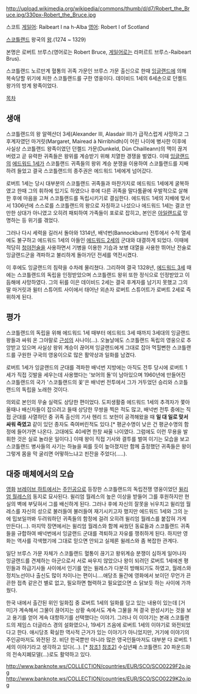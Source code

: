 http://upload.wikimedia.org/wikipedia/commons/thumb/d/d7/Robert_the_Bruce.jpg/330px-Robert_the_Bruce.jpg

스코트 [[게일어]]: Raibeart I na h-Alba
[[영어]]: Robert I of Scotland

[[스코틀랜드]] 왕국의 [[왕]].(1274 ~ 1329)

본명은 로버트 브루스(영어로는 Robert Bruce, [[게일어]]로는 라퍼르트 브루스-Raibeart Brus).

스코틀랜드 노르만계 혈통의 귀족 가문인 브루스 가문 출신으로 한때 [[잉글랜드]]에 의해 복속당할 위기에 처한 스코틀랜드를 구한 영웅이다. 데이비드 1세의 6세손으로 던켈드 왕가의 방계 왕족이었다.

[[목차]]
== 생애 ==
스코틀랜드의 왕 알렉산더 3세(Alexander III, Alasdair III)가 급작스럽게 사망하고 그 후계자였던 마거릿(Margaret, Mairead à Nirribhidh)이 어린 나이에 병사한 이후에 사실상 스코틀랜드 왕족이였던 던켈드 가문(Dunkeld, Dùn Chailleann)의 맥이 끊겨 버렸고 곧 유력한 귀족들은 왕위를 계승받기 위해 치열한 경쟁을 벌였다. 이때 [[잉글랜드]]의 [[에드워드 1세]]가 스코틀랜드 귀족들의 왕위 계승 분쟁을 이용하여 스코틀랜드를 지배하려 들었고 결국 스코틀랜드의 종주권은 에드워드 1세에게 넘어갔다. 

로버트 1세는 당시 대부분의 스코틀랜드 귀족들과 마찬가지로 에드워드 1세에게 굴복하였고 한때 그의 휘하에 있기도 하였으나 후에 다른 귀족을 말다툼끝에 우발적으로 살해한 후에 마음을 고쳐 스코틀랜드를 독립시키기로 결심한다. 에드워드 1세의 지배에 맞서서 1306년에 스스로를 스코틀랜드의 왕으로 자칭하고 나섰으나 에드워드 1세는 결코 만만한 상대가 아니였고 오히려 패퇴하여 가족들이 포로로 잡히고, 본인은 [[아일랜드]]로 망명하는 등 위기를 겪었다.

그러나 다시 세력을 길러서 돌아와 1314년, 배넉번(Bannockburn) 전투에서 수적 열세에도 불구하고 에드워드 1세의 아들인 [[에드워드 2세]]의 군대와 대결하게 되었다. 이때에 적당히 [[청야전술]]을 사용하면서 기병을 이용한 기습과 보병 대열을 사용한 뛰어난 전술로 잉글랜드군을 격파하고 불리하게 돌아가던 전세를 역전시켰다. 

이 후에도 잉글랜드의 침략을 수차례 물리쳤다. 그리하여 결국 1328년, [[에드워드 3세]] 때에는 스코틀랜드의 독립을 인정받았으며 스코틀랜드 왕위 또한 정식으로 인정받았고 이듬해에 사망하였다. 그의 뒤를 이은 데이비드 2세는 결국 후계자를 남기지 못했고 그의 딸 마거릿과 윌터 스튜어트 사이에서 태어난 외손자 로버트 스튜어트가 로버트 2세로 즉위하게 된다.

== 평가 ==
스코틀랜드의 독립을 위해 에드워드 1세 때부터 에드워드 3세 때까지 3세대의 잉글랜드 왕들과 싸워 온 그야말로 [[근성]]의 사나이(...). 오늘날에도 스코틀랜드 독립의 영웅으로 추앙받고 있으며 사실상 왕위 계승이 끊어져 잉글랜드에게 그대로 잡아 먹힐뻔한 스코틀랜드를 구원한 구국의 영웅이으로 많은 활약상과 일화를 남겼다.

로버트 1세가 잉글랜드의 군대를 격파한 배넉번 지방에는 아직도 전투 당시에 로버트 1세가 직접 깃발을 세우는데 사용했다는 '보어의 돌'이 남아있으며 1960년에 만들어진 스코틀랜드의 국가 '스코틀랜드의 꽃'은 배넉번 전투에서 그가 거두었던 승리와 스코틀랜드의 독립을 노래한 것이다. 

의외로 본인의 무술 실력도 상당한 편이었다. 도피생활중 에드워드 1세의 추격자가 쫓아올때나 배신자들이 잡으려고 들때 상당한 무쌍을 찍은 적도 많고, 배넉번 전투 중에는 직접 군대를 사열하던 중 귀족 출신의 기사 헨리 드 보헌이 공격해왔을 때 '''일 대 일로 맞서 싸워 죽였고''' 같이 있던 종자도 죽여버린적도 있다.[* 평균수명이 낮은 건 평균수명의 함정에 들어가면 나온다. 고대에도 40세면 한창 싸울 나이였다. 그럼에도 이런 무용을 발휘한 것은 실로 놀라운 일이다.] 이때 왕이 직접 기사와 결투를 벌여 이기는 모습을 보고 스코틀랜드 병사들의 사기는 하늘을 찌를 듯이 높아졌지만 함께 출정했던 귀족들은 왕이 그렇게 몸을 막 굴리면 어떻하느냐고 핀잔을 주었다(.....).

== 대중 매체에서의 모습 ==
[[영화]] [[브레이브 하트]]에서는 [[주인공]]으로 등장한 스코틀랜드의 독립전쟁 영웅이었던 [[윌리엄 월레스]]의 동지로 묘사된다. 윌리엄 월레스의 높은 이상을 받들어 그를 후원하지만 현실의 벽에 부딪혀서 그를 배신하게 된다. 그러나 후에 자신의 잘못을 뉘우치고 윌리엄 월레스를 자신의 성으로 불러들여 불러들여 재기시키고자 했지만 에드워드 1세와 그의 눈에 밉보일까봐 두려워하던 귀족들의 함정에 걸려 오히려 윌리엄 월레스를 붙잡혀 가게 만든다(...).  마지막 장면에서는 윌리엄 월레스와 함께 싸웠던 동료들과 스코틀랜드 귀족들을 규합하여 배넉번에서 잉글랜드 군대를 격퇴하고 자유를 쟁취하게 된다.
하지만 영화는 역사를 각색했기에 그대로 믿으면 안되고 실제론 윌레스와 좀 복잡한 관계다. 

일단 브루스 가문 자체가 스코틀랜드 혈통이 끊기고 왕위계승 분쟁이 심하게 일어나자 잉글랜드를 견제하는 아군으로서 서로 싸우지 않았으나 왕이 되려던 로버트 1세에겐 평민들과 하급기사들 사이에서 인기를 얻는 윌레스가 다분히 방해되기도 하였고, 월레스와 정치노선이나 출신도 많이 차이나는 편이니....애당초 둘간에 영화에서 보이던 무언가 끈끈한 접촉 같은건 별로 없고, 필요하면 협력하고 필요없으면 소 닭보듯 하는 사이에 가까웠다.

한국 내에서 출간된 위인 일화집 중 로버트 1세의 일화를 담고 있는 내용이 있는데 [거미]가 계속해서 그물이 끊어지는 상황 속에서도 계속 그물을 쳐 결국 완성시키는 것을 보고 용기를 얻어 게속 대항하기를 선택했다는 이야기. 그러나 이 이야기는 본래 스코틀랜드의 제임스 더글라스 경의 설화였으나, 19세기 즈음에 로버트 1세의 이야기로 와전되었다고 한다. 애시당초 확실한 역사적 근거가 있는 이야기가 아니었지만, 거기에 이야기의 주인공마저도 와전된 것. 비단 한국뿐만 아니라 많은 영국인들마저도 대부분 다 로버트 1세의 이야기라고 생각하고 있다(...). [* [http://en.wikipedia.org/wiki/Robert_the_Bruce#Legends 참조1] [http://www.educationscotland.gov.uk/scotlandshistory/warsofindependence/bruceandspider/index.asp 참조2]]
수십년째 스코틀랜드 20 파운드화의 전속지폐모델(...)로도 활약하고 있다.

http://www.banknote.ws/COLLECTION/countries/EUR/SCO/SCO0229F2o.jpg
http://www.banknote.ws/COLLECTION/countries/EUR/SCO/SCO0229K2o.jpg
